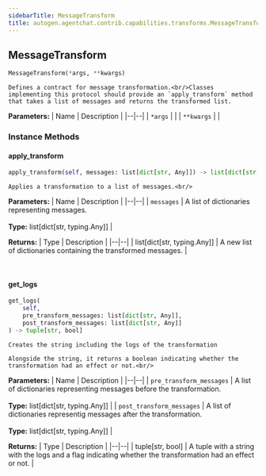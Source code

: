 ```yaml
---
sidebarTitle: MessageTransform
title: autogen.agentchat.contrib.capabilities.transforms.MessageTransform
---
```

<h2 id="autogen.agentchat.contrib.capabilities.transforms.MessageTransform" class="doc doc-heading">
    <code class="doc-symbol doc-symbol-heading doc-symbol-class"></code>
    <span class="doc doc-object-name doc-class-name">MessageTransform</span>
</h2>

```python
MessageTransform(*args, **kwargs)
```

    Defines a contract for message transformation.<br/>Classes implementing this protocol should provide an `apply_transform` method
    that takes a list of messages and returns the transformed list.

<b>Parameters:</b>
| Name | Description |
|--|--|
| `*args` |  |
| `**kwargs` |  |

### Instance Methods

<code class="doc-symbol doc-symbol-heading doc-symbol-method"></code>
#### apply_transform

```python
apply_transform(self, messages: list[dict[str, Any]]) -> list[dict[str, Any]]
```

    Applies a transformation to a list of messages.<br/>

<b>Parameters:</b>
| Name | Description |
|--|--|
| `messages` | A list of dictionaries representing messages.<br/><br/>**Type:** list[dict[str, typing.Any]] |

<b>Returns:</b>
| Type | Description |
|--|--|
| list[dict[str, typing.Any]] | A new list of dictionaries containing the transformed messages. |

<br />

<code class="doc-symbol doc-symbol-heading doc-symbol-method"></code>
#### get_logs

```python
get_logs(
    self,
    pre_transform_messages: list[dict[str, Any]],
    post_transform_messages: list[dict[str, Any]]
) -> tuple[str, bool]
```

    Creates the string including the logs of the transformation
    
    Alongside the string, it returns a boolean indicating whether the transformation had an effect or not.<br/>

<b>Parameters:</b>
| Name | Description |
|--|--|
| `pre_transform_messages` | A list of dictionaries representing messages before the transformation.<br/><br/>**Type:** list[dict[str, typing.Any]] |
| `post_transform_messages` | A list of dictionaries representig messages after the transformation.<br/><br/>**Type:** list[dict[str, typing.Any]] |

<b>Returns:</b>
| Type | Description |
|--|--|
| tuple[str, bool] | A tuple with a string with the logs and a flag indicating whether the transformation had an effect or not. |

<br />